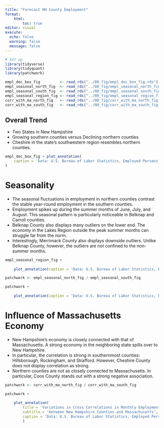 ```yaml
---
title: "Forecast NH County Employment"
format: 
    html:
        toc: true
editor: visual
execute: 
  echo: false
  warning: false
  message: false
---
```


```r
# Set up
library(tidyverse)
library(tidyquant)
library(patchwork)

empl_dec_box_fig         <- read_rds("../00_fig/empl_dec_box_fig.rds")
empl_seasonal_north_fig  <- read_rds("../00_fig/empl_seasonal_north_fig.rds")
empl_seasonal_south_fig  <- read_rds("../00_fig/empl_seasonal_south_fig.rds")
empl_seasonal_region_fig <- read_rds("../00_fig/empl_seasonal_region_fig.rds")
corr_with_ma_north_fig   <- read_rds("../00_fig/corr_with_ma_north_fig.rds")
corr_with_ma_south_fig   <- read_rds("../00_fig/corr_with_ma_south_fig.rds")
```

## Overall Trend

* Two States in New Hampshire
* Growing southern counties versus Declining northern counties
* Cheshire in the state's southwestern region resembles northern counties.

```r
empl_dec_box_fig + plot_annotation(
    caption = 'Data: U.S. Bureau of Labor Statistics, Employed Persons'
) 
```

# Seasonality

* The seasonal fluctuations in employment in northern counties contrast the stable year-round employment in the southern counties.
* Employment spikes up during the summer months of June, July, and August. This seasonal pattern is particularly noticeable in Belknap and Carroll counties.
* Belknap County also displays many outliers on the lower end. The economy in the Lakes Region outside the peak summer months can struggle far from the norm.
* Interestingly, Merrimack County also displays downside outliers. Unlike Belknap County, however, the outliers are not confined to the non-summer months.

```r
empl_seasonal_region_fig + 
    
    plot_annotation(caption = 'Data: U.S. Bureau of Labor Statistics, Employed Persons') 
```

```r
patchwork <- empl_seasonal_north_fig / empl_seasonal_south_fig

patchwork + 
    
    plot_annotation(caption = 'Data: U.S. Bureau of Labor Statistics, Employed Persons') 
```

# Influence of Massachusetts Economy

* New Hampshire's economy is closely connected with that of Massachusetts. A strong economy in the neighboring state spills over to New Hampshire.
* In particular, the correlation is strong in southernmost counties: Hillsborough, Rockingham, and Strafford. However, Cheshire County does not display correlation as strong.
* Northern counties are not as closely connected to Massachusetts. In particular, Coos County stands out with a strong negative association.

```r
patchwork <- corr_with_ma_north_fig / corr_with_ma_south_fig

patchwork + 
    
    plot_annotation(
        title = 'Variations in Cross Correlations in Monthly Employment',
        subtitle = 'between New Hampshire Counties and Massachusetts',
        caption = 'Data: U.S. Bureau of Labor Statistics, Employed Persons'
        )
```
